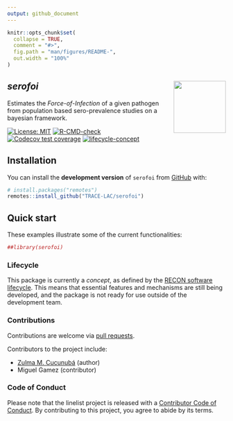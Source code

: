 ```yaml
---
output: github_document
---
```


```r
knitr::opts_chunk$set(
  collapse = TRUE,
  comment = "#>",
  fig.path = "man/figures/README-",
  out.width = "100%"
)
```

## *serofoi* <img src="man/figures/logo.png" align="right" width="120" />

Estimates the _Force-of-Infection_ of a given pathogen from population based sero-prevalence studies on a bayesian framework. 

<!-- badges: start -->
[![License: MIT](https://img.shields.io/badge/License-MIT-yellow.svg)](https://opensource.org/licenses/MIT)
[![R-CMD-check](https://github.com/epiverse-trace/readepi/actions/workflows/R-CMD-check.yaml/badge.svg)](https://github.com/epiverse-trace/readepi/actions/workflows/R-CMD-check.yaml)
[![Codecov test coverage](https://codecov.io/gh/epiverse-trace/readepi/branch/main/graph/badge.svg)](https://app.codecov.io/gh/epiverse-trace/readepi?branch=main)
[![lifecycle-concept](https://raw.githubusercontent.com/reconverse/reconverse.github.io/master/images/badge-concept.svg)](https://www.reconverse.org/lifecycle.html#concept) 
<!-- badges: end -->


## Installation
You can install the **development version** of `serofoi` from
[GitHub](https://github.com/) with:

``` r
# install.packages("remotes")
remotes::install_github("TRACE-LAC/serofoi")
```

## Quick start

These examples illustrate some of the current functionalities:

```r
##library(serofoi)

```

### Lifecycle
This package is currently a *concept*, as defined by the [RECON software
lifecycle](https://www.reconverse.org/lifecycle.html). This means that essential
features and mechanisms are still being developed, and the package is not ready
for use outside of the development team.


### Contributions
Contributions are welcome via [pull requests](https://github.com/TRACE-LAC/serofoi/pulls).

Contributors to the project include:

- [Zulma M. Cucunubá](https://github.com/zmcucunuba) (author)
- Miguel Gamez (contributor)

### Code of Conduct
Please note that the linelist project is released with a 
[Contributor Code of Conduct](https://contributor-covenant.org/version/2/0/CODE_OF_CONDUCT.html).
By contributing to this project, you agree to abide by its terms.
